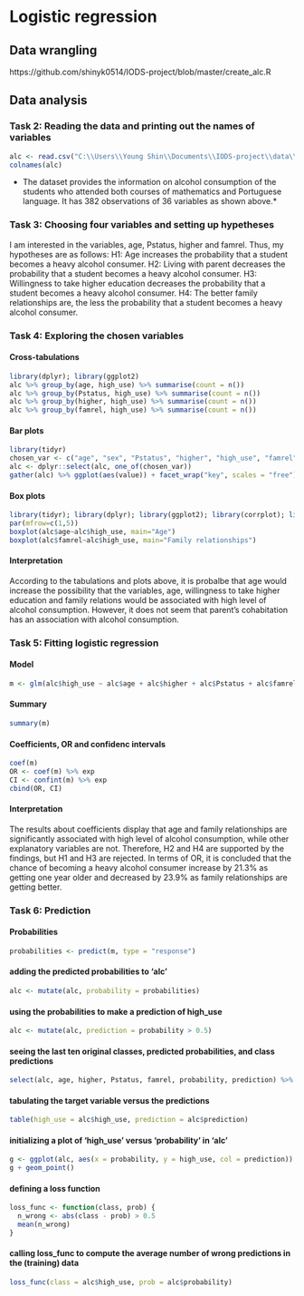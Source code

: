 # Logistic regression #

## Data wrangling ##

https://github.com/shinyk0514/IODS-project/blob/master/create_alc.R


## Data analysis ##

### Task 2: Reading the data and printing out the names of variables ###

```r
alc <- read.csv("C:\\Users\\Young Shin\\Documents\\IODS-project\\data\\alc.csv", sep = ",")
colnames(alc)
```

* The dataset provides the information on alcohol consumption of the students who attended both courses of mathematics and Portuguese language. It has 382 observations of 36 variables as shown above.*


### Task 3: Choosing four variables and setting up hypetheses ###
I am interested in the variables, age, Pstatus, higher and famrel. Thus, my hypotheses are as follows:
H1: Age increases the probability that a student becomes a heavy alcohol consumer.
H2: Living with parent decreases the probability that a student becomes a heavy alcohol consumer.
H3: Willingness to take higher education decreases the probability that a student becomes a heavy alcohol consumer.
H4: The better family relationships are, the less the probability that a student becomes a heavy alcohol consumer.


### Task 4: Exploring the chosen variables ###
#### Cross-tabulations ####
```r
library(dplyr); library(ggplot2)
alc %>% group_by(age, high_use) %>% summarise(count = n())
alc %>% group_by(Pstatus, high_use) %>% summarise(count = n())
alc %>% group_by(higher, high_use) %>% summarise(count = n())
alc %>% group_by(famrel, high_use) %>% summarise(count = n())
```

#### Bar plots ####
```r
library(tidyr)
chosen_var <- c("age", "sex", "Pstatus", "higher", "high_use", "famrel")
alc <- dplyr::select(alc, one_of(chosen_var))
gather(alc) %>% ggplot(aes(value)) + facet_wrap("key", scales = "free") + geom_bar()
```

#### Box plots ####
```r
library(tidyr); library(dplyr); library(ggplot2); library(corrplot); library(boot)
par(mfrow=c(1,5))
boxplot(alc$age~alc$high_use, main="Age")
boxplot(alc$famrel~alc$high_use, main="Family relationships")
```

#### Interpretation ####
According to the tabulations and plots above, it is probalbe that age would increase the possibility that the variables, age, willingness to take higher education and family relations would be associated with high level of alcohol consumption. However, it does not seem that parent's cohabitation has an association with alcohol consumption.



### Task 5: Fitting logistic regression ###
#### Model ####
```r
m <- glm(alc$high_use ~ alc$age + alc$higher + alc$Pstatus + alc$famrel, data = alc, family = "binomial")
```

#### Summary ####
```r
summary(m)
```

#### Coefficients, OR and confidenc intervals ####
```r
coef(m)
OR <- coef(m) %>% exp
CI <- confint(m) %>% exp
cbind(OR, CI)
```

#### Interpretation ####
The results about coefficients display that age and family relationships are significantly associated with high level of alcohol consumption, while other explanatory variables are not. Therefore, H2 and H4 are supported by the findings, but H1 and H3 are rejected. In terms of OR, it is concluded that the chance of becoming a heavy alcohol consumer increase by 21.3% as getting one year older and decreased by 23.9% as family relationships are getting better.


### Task 6: Prediction ###
#### Probabilities ####
```r
probabilities <- predict(m, type = "response")
```
#### adding the predicted probabilities to 'alc' ####
```r
alc <- mutate(alc, probability = probabilities)
```
#### using the probabilities to make a prediction of high_use ####
```r
alc <- mutate(alc, prediction = probability > 0.5)
```

#### seeing the last ten original classes, predicted probabilities, and class predictions ####
```r
select(alc, age, higher, Pstatus, famrel, probability, prediction) %>% tail(10)
```

#### tabulating the target variable versus the predictions ####
```r
table(high_use = alc$high_use, prediction = alc$prediction)
```

#### initializing a plot of 'high_use' versus 'probability' in 'alc' ####
```r
g <- ggplot(alc, aes(x = probability, y = high_use, col = prediction))
g + geom_point()
```

#### defining a loss function ####
```r
loss_func <- function(class, prob) {
  n_wrong <- abs(class - prob) > 0.5
  mean(n_wrong)
}
```

#### calling loss_func to compute the average number of wrong predictions in the (training) data ####
```r
loss_func(class = alc$high_use, prob = alc$probability)
```





